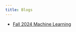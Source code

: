 ---
title: Blogs
---

* [Fall 2024 Machine Learning](https://www.linkedin.com/in/kirtika-s-229a9132/)